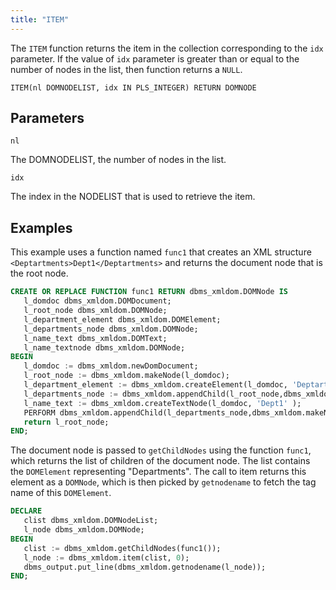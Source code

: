 ```yaml
---
title: "ITEM"
---
```


The `ITEM` function returns the item in the collection corresponding to the `idx` parameter. If the value of `idx` parameter is greater than or equal to the number of nodes in the list, then function returns a `NULL`.

```
ITEM(nl DOMNODELIST, idx IN PLS_INTEGER) RETURN DOMNODE
```

## Parameters

`nl`

The DOMNODELIST, the number of nodes in the list.

`idx`

The index in the NODELIST that is used to retrieve the item.

## Examples

This example uses a function named `func1` that creates an XML structure `<Deptartments>Dept1</Deptartments>` and returns the document node that is the root node.

```sql
CREATE OR REPLACE FUNCTION func1 RETURN dbms_xmldom.DOMNode IS
   l_domdoc dbms_xmldom.DOMDocument;
   l_root_node dbms_xmldom.DOMNode;
   l_department_element dbms_xmldom.DOMElement;
   l_departments_node dbms_xmldom.DOMNode;
   l_name_text dbms_xmldom.DOMText;
   l_name_textnode dbms_xmldom.DOMNode;
BEGIN
   l_domdoc := dbms_xmldom.newDomDocument;
   l_root_node := dbms_xmldom.makeNode(l_domdoc);
   l_department_element := dbms_xmldom.createElement(l_domdoc, 'Deptartments' );
   l_departments_node := dbms_xmldom.appendChild(l_root_node,dbms_xmldom.makeNode(l_department_element));
   l_name_text := dbms_xmldom.createTextNode(l_domdoc, 'Dept1' );
   PERFORM dbms_xmldom.appendChild(l_departments_node,dbms_xmldom.makeNode(l_name_text));
   return l_root_node;
END;
```

The document node is passed to `getChildNodes` using the function `func1`, which returns the list of children of the document node. The list contains the `DOMElement` representing "Departments". The call to item returns this element as a `DOMNode`, which is then picked by `getnodename` to fetch the tag name of this `DOMElement`. 

```sql 
DECLARE
   clist dbms_xmldom.DOMNodeList;
   l_node dbms_xmldom.DOMNode;
BEGIN
   clist := dbms_xmldom.getChildNodes(func1());
   l_node := dbms_xmldom.item(clist, 0);
   dbms_output.put_line(dbms_xmldom.getnodename(l_node));
END;
```